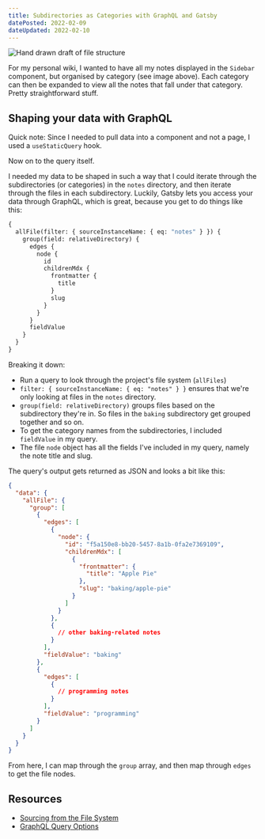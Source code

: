 ```yaml
---
title: Subdirectories as Categories with GraphQL and Gatsby
datePosted: 2022-02-09
dateUpdated: 2022-02-10
---
```


![Hand drawn draft of file structure](../../images/note-img/subdirectory-category-draft.jpg)

For my personal wiki, I wanted to have all my notes displayed in the `Sidebar` component, but organised by category (see image above). Each category can then be expanded to view all the notes that fall under that category. Pretty straightforward stuff.

## Shaping your data with GraphQL

Quick note: Since I needed to pull data into a component and not a page, I used a `useStaticQuery` hook.

Now on to the query itself.

I needed my data to be shaped in such a way that I could iterate through the subdirectories (or categories) in the `notes` directory, and then iterate through the files in each subdirectory. Luckily, Gatsby lets you access your data through GraphQL, which is great, because you get to do things like this:

```graphql
{
  allFile(filter: { sourceInstanceName: { eq: "notes" } }) {
    group(field: relativeDirectory) {
      edges {
        node {
          id
          childrenMdx {
            frontmatter {
              title
            }
            slug
          }
        }
      }
      fieldValue
    }
  }
}
```

Breaking it down:

- Run a query to look through the project's file system (`allFiles`)
- `filter: { sourceInstanceName: { eq: "notes" } }` ensures that we're only looking at files in the `notes` directory.
- `group(field: relativeDirectory)` groups files based on the subdirectory they're in. So files in the `baking` subdirectory get grouped together and so on.
- To get the category names from the subdirectories, I included `fieldValue` in my query.
- The file `node` object has all the fields I've included in my query, namely the note title and slug.

The query's output gets returned as JSON and looks a bit like this:

```json
{
  "data": {
    "allFile": {
      "group": [
        {
          "edges": [
            {
              "node": {
                "id": "f5a150e8-bb20-5457-8a1b-0fa2e7369109",
                "childrenMdx": [
                  {
                    "frontmatter": {
                      "title": "Apple Pie"
                    },
                    "slug": "baking/apple-pie"
                  }
                ]
              }
            },
            {
              // other baking-related notes
            }
          ],
          "fieldValue": "baking"
        },
        {
          "edges": [
            {
              // programming notes
            }
          ],
          "fieldValue": "programming"
        }
      ]
    }
  }
}
```

From here, I can map through the `group` array, and then map through `edges` to get the file nodes.

## Resources

- [Sourcing from the File System](https://www.gatsbyjs.com/docs/how-to/sourcing-data/sourcing-from-the-filesystem/)
- [GraphQL Query Options](https://www.gatsbyjs.com/docs/graphql-reference/)
